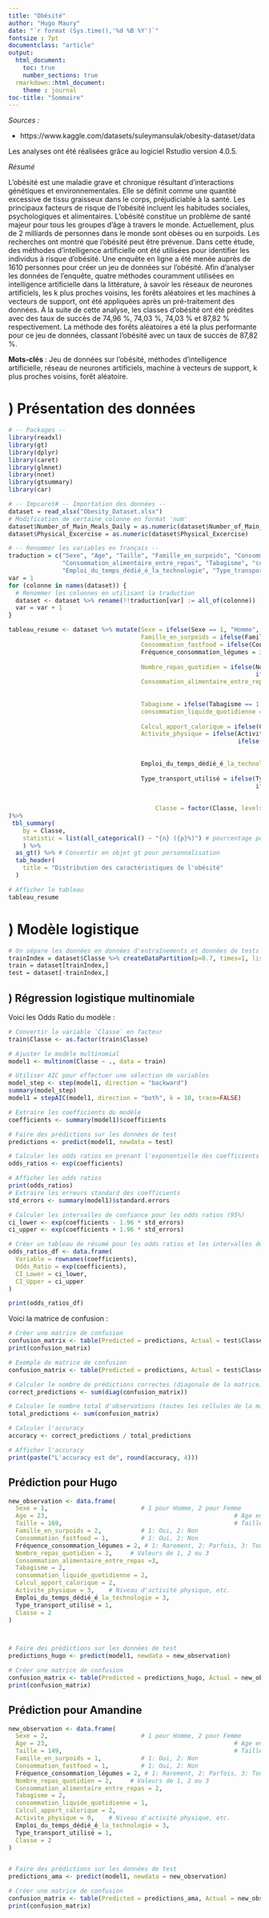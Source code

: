 ---
title: "Obésité"
author: "Hugo Maury"
date: "`r format (Sys.time(),'%d %B %Y')`"
fontsize : 7pt
documentclass: "article"
output: 
  html_document:
    toc: true
    number_sections: true
  rmarkdown::html_document:
    theme : journal
toc-title: "Sommaire"
---

\newpage

*Sources :* 

* https://www.kaggle.com/datasets/suleymansulak/obesity-dataset/data

Les analyses ont été réalisées grâce au logiciel Rstudio version 4.0.5.

\newpage

*Résumé*

L'obésité est une maladie grave et chronique résultant d'interactions génétiques et environnementales. Elle se définit comme une quantité excessive de tissu graisseux dans le corps, préjudiciable à la santé. Les principaux facteurs de risque de l'obésité incluent les habitudes sociales, psychologiques et alimentaires. L'obésité constitue un problème de santé majeur pour tous les groupes d'âge à travers le monde. Actuellement, plus de 2 milliards de personnes dans le monde sont obèses ou en surpoids. Les recherches ont montré que l'obésité peut être prévenue. Dans cette étude, des méthodes d'intelligence artificielle ont été utilisées pour identifier les individus à risque d'obésité. Une enquête en ligne a été menée auprès de 1610 personnes pour créer un jeu de données sur l'obésité. Afin d'analyser les données de l'enquête, quatre méthodes couramment utilisées en intelligence artificielle dans la littérature, à savoir les réseaux de neurones artificiels, les k plus proches voisins, les forêts aléatoires et les machines à vecteurs de support, ont été appliquées après un pré-traitement des données. À la suite de cette analyse, les classes d'obésité ont été prédites avec des taux de succès de 74,96 %, 74,03 %, 74,03 % et 87,82 % respectivement. La méthode des forêts aléatoires a été la plus performante pour ce jeu de données, classant l'obésité avec un taux de succès de 87,82 %.

**Mots-clés** : Jeu de données sur l'obésité, méthodes d'intelligence artificielle, réseau de neurones artificiels, machine à vecteurs de support, k plus proches voisins, forêt aléatoire.


\newpage

# ) Présentation des données

```{r pack_donnees, include = FALSE, echo = FALSE}
# -- Packages --
library(readxl)
library(gt)
library(dplyr)
library(caret)
library(glmnet)
library(nnet)
library(gtsummary)
library(car)

# -- Impcaret# -- Importation des données --
dataset = read_xlsx("Obesity_Dataset.xlsx")
# Modification de certaine colonne en format 'num'
dataset$Number_of_Main_Meals_Daily = as.numeric(dataset$Number_of_Main_Meals_Daily)
dataset$Physical_Excercise = as.numeric(dataset$Physical_Excercise)

# -- Renommer les variables en français --
traduction = c("Sexe", "Age", "Taille", "Famille_en_surpoids", "Consommation_fastfood", "Fréquence_consommation_légumes", "Nombre_repas_quotidien",
               "Consommation_alimentaire_entre_repas", "Tabagisme", "consommation_liquide_quotidienne", "Calcul_apport_calorique", "Activite_physique",
               "Emploi_du_temps_dédié_é_la_technologie", "Type_transport_utilisé", "Classe")
var = 1
for (colonne in names(dataset)) {
  # Renommer les colonnes en utilisant la traduction
  dataset <- dataset %>% rename(!!traduction[var] := all_of(colonne))
  var = var + 1
}

```


```{r tab_recap, echo=FALSE}
tableau_resume <- dataset %>% mutate(Sexe = ifelse(Sexe == 1, "Homme", "Femme"),
                                     Famille_en_surpoids = ifelse(Famille_en_surpoids == 1, "Oui", "Non"),
                                     Consommation_fastfood = ifelse(Consommation_fastfood == 1, "Oui", "Non"),
                                     Fréquence_consommation_légumes = ifelse(Fréquence_consommation_légumes == 1, "Rare",
                                                                             ifelse(Fréquence_consommation_légumes == 2, "Parfois", "Souvent")),
                                     Nombre_repas_quotidien = ifelse(Nombre_repas_quotidien == 1, "1-2",
                                                                     ifelse(Nombre_repas_quotidien == 2, "3", "4 ou +")),
                                     Consommation_alimentaire_entre_repas = ifelse (Consommation_alimentaire_entre_repas == 1, "Rare",
                                                                                    ifelse(Consommation_alimentaire_entre_repas == 2, "Parfois",
                                                                                           ifelse(Consommation_alimentaire_entre_repas == 3, "Généralement", "Souvent"))),
                                     Tabagisme = ifelse(Tabagisme == 1, "Oui", "Non"),
                                     consommation_liquide_quotidienne = ifelse(consommation_liquide_quotidienne == 1, "> 1L",
                                                                               ifelse(consommation_liquide_quotidienne == 2, "1-2L", "3L ou +")),
                                     Calcul_apport_calorique = ifelse(Calcul_apport_calorique == 1, "Oui", "Non"),
                                     Activite_physique = ifelse(Activite_physique == 1, "Pas de practique",
                                                                ifelse(Activite_physique == 2, "1-2 jours",
                                                                       ifelse(Activite_physique == 3, "3-4 jours",
                                                                              ifelse(Activite_physique == 4, "5-6 jours", "7 jours")))),
                                     Emploi_du_temps_dédié_é_la_technologie = ifelse(Emploi_du_temps_dédié_é_la_technologie == 1, "0-2 heures",
                                                                                     ifelse(Emploi_du_temps_dédié_é_la_technologie == 2, "3-5 heures", "6 ou +")),
                                     Type_transport_utilisé = ifelse(Type_transport_utilisé == 1, "Automobile",
                                                                     ifelse(Type_transport_utilisé == 2, "Cyclomoteur",
                                                                            ifelse(Type_transport_utilisé == 3, "Vélo",
                                                                                   ifelse(Type_transport_utilisé == 4, "Transport public", "Marche")))),
                                         Classe = factor(Classe, levels = c(1, 2, 3, 4), labels = c("Sous-nutrition", "Normal", "Surpoids", "Obésité")),
)%>%
 tbl_summary(
    by = Classe, 
    statistic = list(all_categorical() ~ "{n} ({p}%)") # pourcentage pour les variables catégorielles
    ) %>%
  as_gt() %>% # Convertir en objet gt pour personnalisation
  tab_header(
    title = "Distribution des caractéristiques de l'obésité"
  )

# Afficher le tableau
tableau_resume

```

\newpage

# ) Modèle logistique

```{r, echo=FALSE}
# On sépare les données en données d'entraînements et données de tests
trainIndex = dataset$Classe %>% createDataPartition(p=0.7, times=1, list = FALSE)
train = dataset[trainIndex,]
test = dataset[-trainIndex,]
```


## ) Régression logistique multinomiale

Voici les Odds Ratio du modèle :


```{r, echo=FALSE}
# Convertir la variable `Classe` en facteur
train$Classe <- as.factor(train$Classe)

# Ajuster le modèle multinomial
model1 <- multinom(Classe ~ ., data = train)

# Utiliser AIC pour effectuer une sélection de variables
model_step <- step(model1, direction = "backward")
summary(model_step)
model1 = stepAIC(model1, direction = "both", k = 10, trace=FALSE)

# Extraire les coefficients du modèle
coefficients <- summary(model1)$coefficients

# Faire des prédictions sur les données de test
predictions <- predict(model1, newdata = test)

# Calculer les odds ratios en prenant l'exponentielle des coefficients
odds_ratios <- exp(coefficients)

# Afficher les odds ratios
print(odds_ratios)
# Extraire les erreurs standard des coefficients
std_errors <- summary(model1)$standard.errors

# Calculer les intervalles de confiance pour les odds ratios (95%)
ci_lower <- exp(coefficients - 1.96 * std_errors)
ci_upper <- exp(coefficients + 1.96 * std_errors)

# Créer un tableau de résumé pour les odds ratios et les intervalles de confiance
odds_ratios_df <- data.frame(
  Variable = rownames(coefficients),
  Odds_Ratio = exp(coefficients),
  CI_Lower = ci_lower,
  CI_Upper = ci_upper
)

print(odds_ratios_df)

```

Voici la matrice de confusion :

```{r, echo=FALSE}


# Créer une matrice de confusion
confusion_matrix <- table(Predicted = predictions, Actual = test$Classe)
print(confusion_matrix)

# Exemple de matrice de confusion
confusion_matrix <- table(Predicted = predictions, Actual = test$Classe)

# Calculer le nombre de prédictions correctes (diagonale de la matrice)
correct_predictions <- sum(diag(confusion_matrix))

# Calculer le nombre total d'observations (toutes les cellules de la matrice)
total_predictions <- sum(confusion_matrix)

# Calculer l'accuracy
accuracy <- correct_predictions / total_predictions

# Afficher l'accuracy
print(paste("L'accuracy est de", round(accuracy, 4)))

```



\newpage

## Prédiction pour Hugo
```{r, echo=FALSE}
new_observation <- data.frame(
  Sexe = 1,                          # 1 pour Homme, 2 pour Femme
  Age = 23,                                                    # Age en années
  Taille = 169,                                                # Taille en cm
  Famille_en_surpoids = 2,           # 1: Oui, 2: Non
  Consommation_fastfood = 1,         # 1: Oui, 2: Non
  Fréquence_consommation_légumes = 2, # 1: Rarement, 2: Parfois, 3: Toujours
  Nombre_repas_quotidien = 2,     # Valeurs de 1, 2 ou 3
  Consommation_alimentaire_entre_repas =3,
  Tabagisme = 2,
  consommation_liquide_quotidienne = 2,
  Calcul_apport_calorique = 2,
  Activite_physique = 3,    # Niveau d'activité physique, etc.
  Emploi_du_temps_dédié_é_la_technologie = 3,
  Type_transport_utilisé = 1,
  Classe = 2
)



# Faire des prédictions sur les données de test
predictions_hugo <- predict(model1, newdata = new_observation)

# Créer une matrice de confusion
confusion_matrix <- table(Predicted = predictions_hugo, Actual = new_observation$Classe)
print(confusion_matrix)
```

\newdata

## Prédiction pour Amandine
```{r, echo=FALSE}
new_observation <- data.frame(
  Sexe = 2,                          # 1 pour Homme, 2 pour Femme
  Age = 23,                                                    # Age en années
  Taille = 149,                                                # Taille en cm
  Famille_en_surpoids = 1,           # 1: Oui, 2: Non
  Consommation_fastfood = 1,         # 1: Oui, 2: Non
  Fréquence_consommation_légumes = 2, # 1: Rarement, 2: Parfois, 3: Toujours
  Nombre_repas_quotidien = 2,     # Valeurs de 1, 2 ou 3
  Consommation_alimentaire_entre_repas = 2,
  Tabagisme = 2,
  consommation_liquide_quotidienne = 1,
  Calcul_apport_calorique = 2,
  Activite_physique = 0,    # Niveau d'activité physique, etc.
  Emploi_du_temps_dédié_é_la_technologie = 3,
  Type_transport_utilisé = 1,
  Classe = 2
)


# Faire des prédictions sur les données de test
predictions_ama <- predict(model1, newdata = new_observation)

# Créer une matrice de confusion
confusion_matrix <- table(Predicted = predictions_ama, Actual = new_observation$Classe)
print(confusion_matrix)
```










